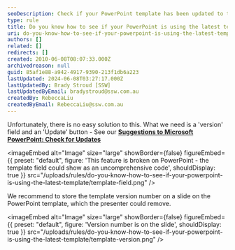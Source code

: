 ```yaml
---
seoDescription: Check if your PowerPoint template has been updated to the latest version with this simple trick.
type: rule
title: Do you know how to see if your PowerPoint is using the latest template?
uri: do-you-know-how-to-see-if-your-powerpoint-is-using-the-latest-template
authors: []
related: []
redirects: []
created: 2010-06-08T08:07:33.000Z
archivedreason: null
guid: 85af1e88-a942-4917-9390-213f1db6a223
lastUpdated: 2024-06-08T03:27:17.000Z
lastUpdatedBy: Brady Stroud [SSW]
lastUpdatedByEmail: bradystroud@ssw.com.au
createdBy: RebeccaLiu
createdByEmail: RebeccaLiu@ssw.com.au
---
```


Unfortunately, there is no easy solution to this. What we need is a 'version' field and an 'Update' button - See our **[Suggestions to Microsoft PowerPoint: Check for Updates](https://bettersoftwaresuggestions.com/microsoft/office/powerpoint/check-for-template-updates/)**

<imageEmbed
  alt="Image"
  size="large"
  showBorder={false}
  figureEmbed={{
    preset: "default",
    figure: 'This feature is broken on PowerPoint - the template field could show as an uncomprehensive code',
    shouldDisplay: true
  }}
  src="/uploads/rules/do-you-know-how-to-see-if-your-powerpoint-is-using-the-latest-template/template-field.png"
/>

We recommend to store the template version number on a slide on the PowerPoint template, which the presenter could remove.


<imageEmbed
  alt="Image"
  size="large"
  showBorder={false}
  figureEmbed={{
    preset: "default",
    figure: 'Version number is on the slide',
    shouldDisplay: true
  }}
  src="/uploads/rules/do-you-know-how-to-see-if-your-powerpoint-is-using-the-latest-template/template-version.png"
/>
